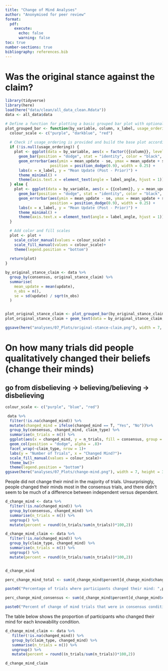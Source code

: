 ```yaml
---
title: "Change of Mind Analyses"
author: "Anonymised for peer review"
format: 
  pdf: 
    execute:
      echo: false
      warning: false
toc: true
number-sections: true
bibliography: references.bib
---
```


# Was the original stance against the claim?

```r
library(tidyverse)
library(here)
load(here("data/clean/all_data_clean.Rdata"))
data <- all_data$data
```

```r
# Define a function for plotting a basic grouped bar plot with optional ordering
plot_grouped_bar <- function(by_variable, column, x_label, usage_ordering = NULL, label_angle = 0, show_n = FALSE) {
  colour_scale <- c("purple", "darkblue", "red")
  
  # Check if usage_ordering is provided and build the base plot accordingly
  if (!is.null(usage_ordering)) {
    plot <- ggplot(data = by_variable, aes(x = factor({{column}}, levels = usage_ordering), y = mean_update, fill = consensus)) +
      geom_bar(position = "dodge", stat = "identity", color = "black", alpha = .8) + 
      geom_errorbar(aes(ymin = mean_update - se, ymax = mean_update + se), 
                    position = position_dodge(0.9), width = 0.25) + 
      labs(x = x_label, y = "Mean Update (Post - Prior)") + 
      theme_minimal() + 
      theme(axis.text.x = element_text(angle = label_angle, hjust = 1))
  } else {
    plot <- ggplot(data = by_variable, aes(x = {{column}}, y = mean_update, fill = consensus)) +
      geom_bar(position = "dodge", stat = "identity", color = "black", alpha = .8) + 
      geom_errorbar(aes(ymin = mean_update - se, ymax = mean_update + se), 
                    position = position_dodge(0.9), width = 0.25) + 
      labs(x = x_label, y = "Mean Update (Post - Prior)") + 
      theme_minimal() + 
      theme(axis.text.x = element_text(angle = label_angle, hjust = 1))
  }

  # Add color and fill scales
  plot <- plot + 
    scale_color_manual(values = colour_scale) +
    scale_fill_manual(values = colour_scale)+
    theme(legend.position = "bottom")
  
  return(plot)
}

```

```r
by_original_stance_claim <- data %>%
  group_by(consensus, original_stance_claim) %>%
  summarise(
    mean_update = mean(update),
    n_obs = n(),
    se = sd(update) / sqrt(n_obs)
  )


plot_original_stance_claim <- plot_grouped_bar(by_original_stance_claim, original_stance_claim, x_label = "Original Stance on Claim")
plot_original_stance_claim + geom_text(data = by_original_stance_claim, aes(label = n_obs, x = original_stance_claim, y = -5), position = position_dodge(width = 1))

ggsave(here("analyses/07_Plots/original-stance-claim.png"), width = 7, height = 3)

```

# On how many trials did people qualitatively changed their beliefs  (change their minds)

## go from disbelieving -\> believing/believing -\> disbelieving

```r
colour_scale <- c("purple", "blue", "red")

 data %>%
  filter(!is.na(changed_mind)) %>%
  mutate(changed_mind = ifelse(changed_mind == T, "Yes", "No"))%>%
  group_by(consensus, changed_mind, claim_type) %>%
  summarise(n_trials = n()) %>%
  ggplot(aes(x = changed_mind, y = n_trials, fill = consensus, group = consensus))+
  geom_col(position = "dodge", alpha = .8)+
  facet_wrap(~claim_type, nrow = 1)+
  labs(y = "Number of Trials", x = "Changed Mind?")+
  scale_fill_manual(values = colour_scale)+
  theme_bw()+
  theme(legend.position = "bottom")
ggsave(here("analyses/07_Plots/change-mind.png"), width = 7, height = 3)


```

People did not change their mind in the majority of trials. Unsurprisingly, people changed their minds most in the consensus trials, and there didn't seem to be much of a difference between independent versus dependent.

```r
d_change_mind <- data %>%
  filter(!is.na(changed_mind)) %>%
  group_by(consensus, changed_mind) %>%
  summarise(n_trials = n()) %>%
  ungroup() %>%
  mutate(percent = round((n_trials/sum(n_trials))*100,2))

d_change_mind_claim <- data %>%
  filter(!is.na(changed_mind)) %>%
  group_by(claim_type, changed_mind) %>%
  summarise(n_trials = n()) %>%
  ungroup() %>%
  mutate(percent = round((n_trials/sum(n_trials))*100,2))


d_change_mind

perc_change_mind_total <- sum(d_change_mind$percent[d_change_mind$changed_mind == TRUE])

paste0("Percentage of trials where participants changed their mind: ",perc_change_mind_total)

perc_change_mind_consensus <- sum(d_change_mind$percent[d_change_mind$changed_mind == TRUE & d_change_mind$consensus != "contested"])

paste0("Percent of change of mind trials that were in consensus conditions: ", round(perc_change_mind_consensus/perc_change_mind_total, 2)*100)

```

The table below shows the proportion of participants who changed their mind for each knowability condition. 

```r
d_change_mind_claim <- data %>%
   filter(!is.na(changed_mind)) %>%
   group_by(claim_type, changed_mind) %>%
   summarise(n_trials = n()) %>%
   ungroup() %>%
   mutate(percent = round((n_trials/sum(n_trials))*100,2))

d_change_mind_claim

```

